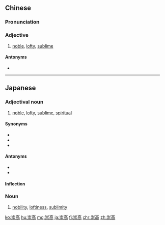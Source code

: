 ==Chinese==
{{zh-forms}}

===Pronunciation===
{{zh-pron
|m=chónggāo
|ma=Zh-chónggao.ogg
|c=sung4 gou1
|mn=chông-ko
|cat=a
}}

===Adjective===
{{zh-adj}}

# [[noble]], [[lofty]], [[sublime]]

====Antonyms====
* {{zh-l|卑鄙|[[mean]]}}

{{zh-cat|Elementary}}

----

==Japanese==
{{ja-kanjitab|すう|こう|yomi=o}}

===Adjectival noun===
{{ja-adj|decl=na|すうこう}}

# [[noble]], [[lofty]], [[sublime]], [[spiritual]]

====Synonyms====
* {{ja-r|立派|りっぱ}}
* {{ja-r|高潔|こうけつ}}
* {{ja-r|高邁|こうまい}}

====Antonyms====
* {{ja-r|卑劣|ひれつ|gloss=[[mean]]}}
* {{ja-r|下劣|げれつ|gloss=[[vile]]}}

====Inflection====
{{ja-na|すうこう}}

===Noun===
{{ja-noun|すうこう}}

# [[nobility]], [[loftiness]], [[sublimity]]

[[ko:崇高]]
[[hu:崇高]]
[[mg:崇高]]
[[ja:崇高]]
[[fi:崇高]]
[[chr:崇高]]
[[zh:崇高]]